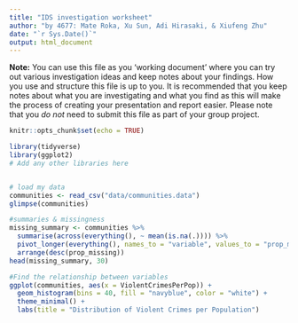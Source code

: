 ```yaml
---
title: "IDS investigation worksheet"
author: "by 4677: Mate Roka, Xu Sun, Adi Hirasaki, & Xiufeng Zhu"
date: "`r Sys.Date()`"
output: html_document
---
```


**Note:** You can use this file as you 'working document' where you can try out various investigation ideas and keep notes about your findings. How you use and structure this file is up to you. It is recommended that you keep notes about what you are investigating and what you find as this will make the process of creating your presentation and report easier. Please note that you _do not_ need to submit this file as part of your group project.



```r
knitr::opts_chunk$set(echo = TRUE)
```


```r
library(tidyverse)
library(ggplot2)
# Add any other libraries here



```


```r
# load my data 
communities <- read_csv("data/communities.data")
glimpse(communities)

#summaries & missingness
missing_summary <- communities %>%
  summarise(across(everything(), ~ mean(is.na(.)))) %>%
  pivot_longer(everything(), names_to = "variable", values_to = "prop_missing") %>%
  arrange(desc(prop_missing))
head(missing_summary, 30)

#Find the relationship between variables
ggplot(communities, aes(x = ViolentCrimesPerPop)) +
  geom_histogram(bins = 40, fill = "navyblue", color = "white") +
  theme_minimal() +
  labs(title = "Distribution of Violent Crimes per Population")
```

